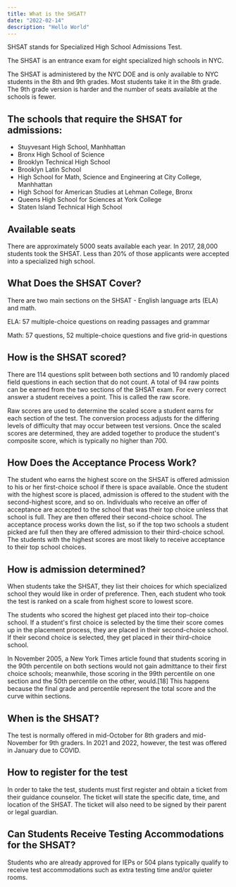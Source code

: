 ```yaml
---
title: What is the SHSAT?
date: "2022-02-14"
description: "Hello World"
---
```


SHSAT stands for Specialized High School Admissions Test.

The SHSAT is an entrance exam for eight specialized high schools in NYC.

The SHSAT is administered by the NYC DOE and is only available to NYC students in the 8th and 9th grades. Most students take it in the 8th grade. The 9th grade version is harder and the number of seats available at the schools is fewer.

## The schools that require the SHSAT for admissions:

- Stuyvesant High School, Manhhattan
- Bronx High School of Science
- Brooklyn Technical High School
- Brooklyn Latin School
- High School for Math, Science and Engineering at City College, Manhhattan
- High School for American Studies at Lehman College, Bronx
- Queens High School for Sciences at York College
- Staten Island Technical High School

## Available seats

There are approximately 5000 seats available each year. In 2017, 28,000 students took the SHSAT. Less than 20% of those applicants were accepted into a specialized high school.

## What Does the SHSAT Cover?

There are two main sections on the SHSAT - English language arts (ELA) and math.

ELA: 57 multiple-choice questions on reading passages and grammar

Math: 57 questions, 52 multiple-choice questions and five grid-in questions

## How is the SHSAT scored?

There are 114 questions split between both sections and 10 randomly placed field questions in each section that do not count. A total of 94 raw points can be earned from the two sections of the SHSAT exam. For every correct answer a student receives a point. This is called the raw score.

Raw scores are used to determine the scaled score a student earns for each section of the test. The conversion process adjusts for the differing levels of difficulty that may occur between test versions. Once the scaled scores are determined, they are added together to produce the student's composite score, which is typically no higher than 700.

## How Does the Acceptance Process Work?

The student who earns the highest score on the SHSAT is offered admission to his or her first-choice school if there is space available. Once the student with the highest score is placed, admission is offered to the student with the second-highest score, and so on. Individuals who receive an offer of acceptance are accepted to the school that was their top choice unless that school is full. They are then offered their second-choice school. The acceptance process works down the list, so if the top two schools a student picked are full then they are offered admission to their third-choice school. The students with the highest scores are most likely to receive acceptance to their top school choices.

## How is admission determined?

When students take the SHSAT, they list their choices for which specialized school they would like in order of preference. Then, each student who took the test is ranked on a scale from highest score to lowest score.

The students who scored the highest get placed into their top-choice school. If a student's first choice is selected by the time their score comes up in the placement process, they are placed in their second-choice school. If their second choice is selected, they get placed in their third-choice school.

In November 2005, a New York Times article found that students scoring in the 90th percentile on both sections would not gain admittance to their first choice schools; meanwhile, those scoring in the 99th percentile on one section and the 50th percentile on the other, would.[18] This happens because the final grade and percentile represent the total score and the curve within sections.

## When is the SHSAT?

The test is normally offered in mid-October for 8th graders and mid-November for 9th graders. In 2021 and 2022, however, the test was offered in January due to COVID.

## How to register for the test

In order to take the test, students must first register and obtain a ticket from their guidance counselor. The ticket will state the specific date, time, and location of the SHSAT. The ticket will also need to be signed by their parent or legal guardian.

## Can Students Receive Testing Accommodations for the SHSAT?

Students who are already approved for IEPs or 504 plans typically qualify to receive test accommodations such as extra testing time and/or quieter rooms.
